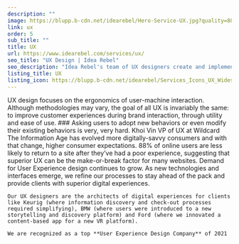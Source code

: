 ```yaml
---
description: ""
image: https://blupp.b-cdn.net/idearebel/Hero-Service-UX.jpg?quality=80&width=800
link: ux
order: 5
sub_title: ""
title: UX
url: https://www.idearebel.com/services/ux/
seo_title: "UX Design | Idea Rebel"
seo_description: "Idea Rebel's team of UX designers create and implements UX solutions. All our website builds are informed by thorough user experience design."
listing_title: UX
listing_icon: https://blupp.b-cdn.net/idearebel/Services_Icons_UX_Widescreen-1.png
---
```


<Column>
    UX design focuses on the ergonomics of user-machine interaction. Although methodologies may vary, the goal of all UX is invariably the same: to improve customer experiences during brand interaction, through utility and ease of use.
</Column>
<Column2>
    <Column>
        ### Asking users to adopt new behaviors or even modify their existing behaviors is very, very hard.
        <ParagraphGaramond>
            Khoi Vin
        </ParagraphGaramond>
        <ParagraphGaramond>
            VP of UX at Wildcard
        </ParagraphGaramond>
    </Column>
    <Column>
        The Information Age has evolved more digitally-savvy consumers and with that change, higher consumer expectations. 88% of online users are less likely to return to a site after they’ve had a poor experience, suggesting that superior UX can be the make-or-break factor for many websites.
    </Column>
</Column2>
<Column>
    Demand for User Experience design continues to grow. As new technologies and interfaces emerge, we refine our processes to stay ahead of the pack and provide clients with superior digital experiences.

    Our UX designers are the architects of digital experiences for clients like Keurig (where information discovery and check-out processes required simplifying), BMW (where users were introduced to a new storytelling and discovery platform) and Ford (where we innovated a content-based app for a new VR platform).

    We are recognized as a top **User Experience Design Company** of 2021
</Column>

